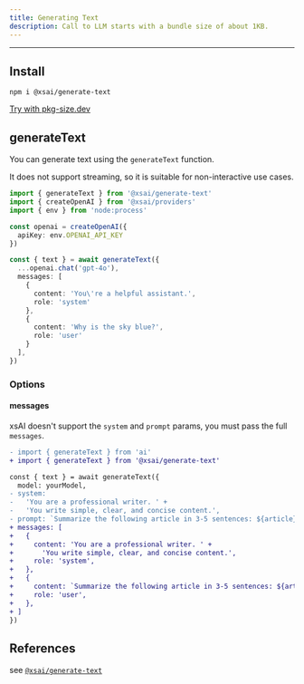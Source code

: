 ```yaml
---
title: Generating Text
description: Call to LLM starts with a bundle size of about 1KB.
---
```


---

## Install

```package-install
npm i @xsai/generate-text
```

[Try with pkg-size.dev](https://pkg-size.dev/@xsai/generate-text)

## generateText

You can generate text using the `generateText` function.

It does not support streaming, so it is suitable for non-interactive use cases.

```ts twoslash
import { generateText } from '@xsai/generate-text'
import { createOpenAI } from '@xsai/providers'
import { env } from 'node:process'

const openai = createOpenAI({
  apiKey: env.OPENAI_API_KEY
})

const { text } = await generateText({
  ...openai.chat('gpt-4o'),
  messages: [
    {
      content: 'You\'re a helpful assistant.',
      role: 'system'
    },
    {
      content: 'Why is the sky blue?',
      role: 'user'
    }
  ],
})
```

### Options

#### messages

xsAI doesn't support the `system` and `prompt` params,
you must pass the full `messages`.

```diff
- import { generateText } from 'ai'
+ import { generateText } from '@xsai/generate-text'

const { text } = await generateText({
  model: yourModel,
- system:
-   'You are a professional writer. ' +
-   'You write simple, clear, and concise content.',
- prompt: `Summarize the following article in 3-5 sentences: ${article}`,
+ messages: [
+   {
+     content: 'You are a professional writer. ' +
+       'You write simple, clear, and concise content.',
+     role: 'system',
+   },
+   {
+     content: `Summarize the following article in 3-5 sentences: ${article}`,
+     role: 'user',
+   },
+ ]
})
```

## References

see [`@xsai/generate-text`](../references/generate-text)
